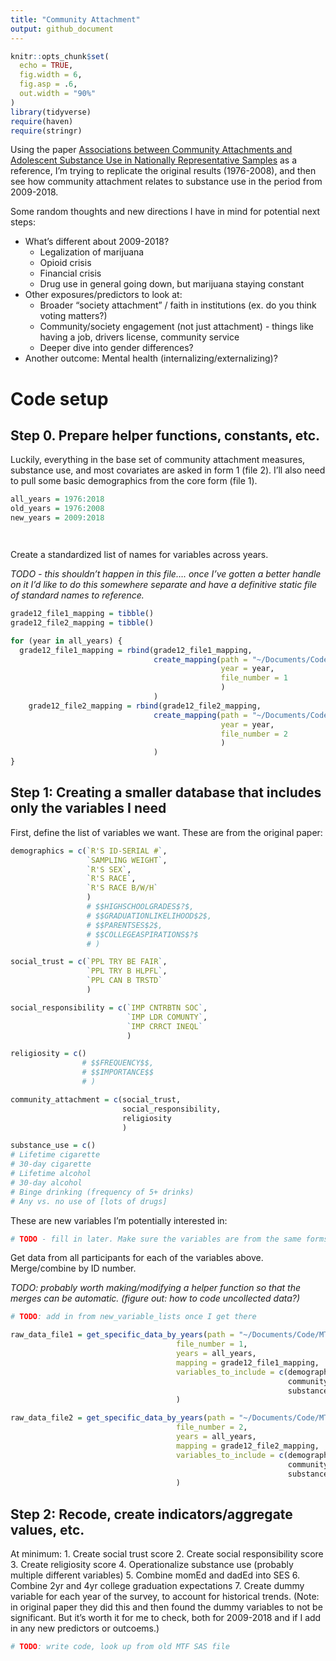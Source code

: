 ```yaml
---
title: "Community Attachment"
output: github_document
---
```


```r
knitr::opts_chunk$set(
  echo = TRUE,
  fig.width = 6,
  fig.asp = .6,
  out.width = "90%"
)
library(tidyverse)
require(haven)
require(stringr)
```

Using the paper [Associations between Community Attachments and Adolescent Substance Use in Nationally Representative Samples](https://www.ncbi.nlm.nih.gov/pmc/articles/PMC3699306/) as a reference, I'm trying to replicate the original results (1976-2008), and then see how community attachment relates to substance use in the period from 2009-2018.

Some random thoughts and new directions I have in mind for potential next steps:

* What's different about 2009-2018?
  * Legalization of marijuana
  * Opioid crisis
  * Financial crisis
  * Drug use in general going down, but marijuana staying constant
* Other exposures/predictors to look at:
  * Broader "society attachment" / faith in institutions (ex. do you think voting matters?)
  * Community/society engagement (not just attachment) - things like having a job, drivers license, community service
  * Deeper dive into gender differences?
* Another outcome: Mental health (internalizing/externalizing)?

# Code setup

## Step 0. Prepare helper functions, constants, etc.

Luckily, everything in the base set of community attachment measures, substance use, and most covariates are asked in form 1 (file 2). I'll also need to pull some basic demographics from the core form (file 1).

```r
all_years = 1976:2018
old_years = 1976:2008
new_years = 2009:2018
```


```r
```

```r
```

Create a standardized list of names for variables across years.

*TODO - this shouldn't happen in this file.... once I've gotten a better handle on it I'd like to do this somewhere separate and have a definitive static file of standard names to reference.*

``` r

grade12_file1_mapping = tibble()
grade12_file2_mapping = tibble()

for (year in all_years) {
  grade12_file1_mapping = rbind(grade12_file1_mapping,
                                create_mapping(path = "~/Documents/Code/MTF/MTFData/12th_grade/",
                                               year = year,
                                               file_number = 1
                                               )
                                )
    grade12_file2_mapping = rbind(grade12_file2_mapping,
                                create_mapping(path = "~/Documents/Code/MTF/MTFData/12th_grade/",
                                               year = year,
                                               file_number = 2
                                               )
                                )
}
```


## Step 1: Creating a smaller database that includes only the variables I need

First, define the list of variables we want. These are from the original paper:
```r
demographics = c(`R'S ID-SERIAL #`,
                 `SAMPLING WEIGHT`,
                 `R'S SEX`,
                 `R'S RACE`,
                 `R'S RACE B/W/H`
                 )
                 # $$HIGHSCHOOLGRADES$?$,
                 # $$GRADUATIONLIKELIHOOD$2$,
                 # $$PARENTSES$2$,
                 # $$COLLEGEASPIRATIONS$?$
                 # )

social_trust = c(`PPL TRY BE FAIR`,
                 `PPL TRY B HLPFL`,
                 `PPL CAN B TRSTD`
                 )

social_responsibility = c(`IMP CNTRBTN SOC`,
                          `IMP LDR COMUNTY`,
                          `IMP CRRCT INEQL`
                          )

religiosity = c()
                # $$FREQUENCY$$,
                # $$IMPORTANCE$$
                # )

community_attachment = c(social_trust,
                         social_responsibility,
                         religiosity
                         )

substance_use = c()
# Lifetime cigarette
# 30-day cigarette
# Lifetime alcohol
# 30-day alcohol
# Binge drinking (frequency of 5+ drinks)
# Any vs. no use of [lots of drugs]

```

These are new variables I'm potentially interested in:
```r
# TODO - fill in later. Make sure the variables are from the same forms or can somehow be compared against what we're already searching for...
```

Get data from all participants for each of the variables above. Merge/combine by ID number.

*TODO: probably worth making/modifying a helper function so that the merges can be automatic. (figure out: how to code uncollected data?)*
```r
# TODO: add in from new_variable_lists once I get there

raw_data_file1 = get_specific_data_by_years(path = "~/Documents/Code/MTF/MTFData/12th_grade/",
                                     file_number = 1,
                                     years = all_years,
                                     mapping = grade12_file1_mapping,
                                     variables_to_include = c(demographics,
                                                              community_attachment,
                                                              substance_use)
                                     )

raw_data_file2 = get_specific_data_by_years(path = "~/Documents/Code/MTF/MTFData/12th_grade/",
                                     file_number = 2,
                                     years = all_years,
                                     mapping = grade12_file2_mapping,
                                     variables_to_include = c(demographics,
                                                              community_attachment,
                                                              substance_use)
                                     )
```

## Step 2: Recode, create indicators/aggregate values, etc.

At minimum:
1. Create social trust score
2. Create social responsibility score
3. Create religiosity score
4. Operationalize substance use (probably multiple different variables)
5. Combine momEd and dadEd into SES
6. Combine 2yr and 4yr college graduation expectations
7. Create dummy variable for each year of the survey, to account for historical trends. (Note: in original paper they did this and then found the dummy variables to not be significant. But it's worth it for me to check, both for 2009-2018 and if I add in any new predictors or outcoems.)

```r
# TODO: write code, look up from old MTF SAS file
```

